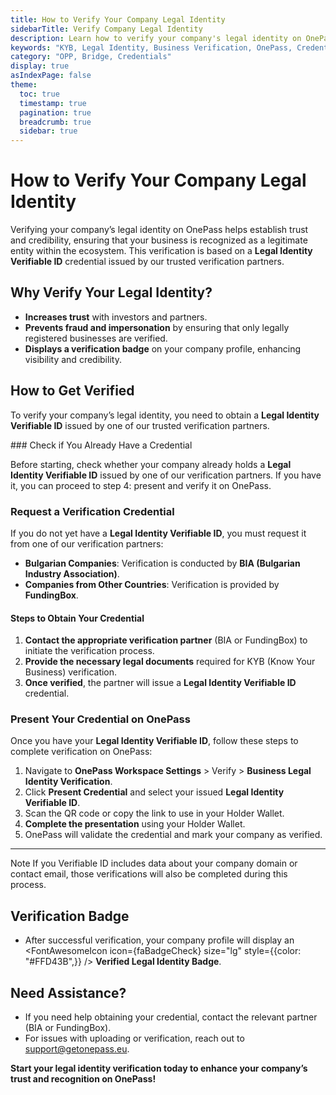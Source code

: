 ```yaml
---
title: How to Verify Your Company Legal Identity
sidebarTitle: Verify Company Legal Identity
description: Learn how to verify your company's legal identity on OnePass using verifiable credentials issued by trusted partners.
keywords: "KYB, Legal Identity, Business Verification, OnePass, Credentials"
category: "OPP, Bridge, Credentials"
display: true
asIndexPage: false
theme:
  toc: true
  timestamp: true
  pagination: true
  breadcrumb: true
  sidebar: true
---
```



# How to Verify Your Company Legal Identity

Verifying your company’s legal identity on OnePass helps establish trust and credibility, ensuring that your business is recognized as a legitimate entity within the ecosystem. This verification is based on a **Legal Identity Verifiable ID** credential issued by our trusted verification partners.

## Why Verify Your Legal Identity?

- **Increases trust** with investors and partners.
- **Prevents fraud and impersonation** by ensuring that only legally registered businesses are verified.
- **Displays a verification badge** on your company profile, enhancing visibility and credibility.

## How to Get Verified

To verify your company’s legal identity, you need to obtain a **Legal Identity Verifiable ID** issued by one of our trusted verification partners.

<Steps>
### Check if You Already Have a Credential

Before starting, check whether your company already holds a **Legal Identity Verifiable ID** issued by one of our verification partners. If you have it, you can proceed to step 4: present and verify it on OnePass.

### Request a Verification Credential

If you do not yet have a **Legal Identity Verifiable ID**, you must request it from one of our verification partners:

- **Bulgarian Companies**: Verification is conducted by **BIA (Bulgarian Industry Association)**.
- **Companies from Other Countries**: Verification is provided by **FundingBox**.

#### Steps to Obtain Your Credential

1. **Contact the appropriate verification partner** (BIA or FundingBox) to initiate the verification process.
2. **Provide the necessary legal documents** required for KYB (Know Your Business) verification.
3. **Once verified**, the partner will issue a **Legal Identity Verifiable ID** credential.

### Present Your Credential on OnePass

Once you have your **Legal Identity Verifiable ID**, follow these steps to complete verification on OnePass:

1. Navigate to **OnePass Workspace Settings** > Verify > **Business Legal Identity Verification**.
2. Click **Present Credential** and select your issued **Legal Identity Verifiable ID**.
3. Scan the QR code or copy the link to use in your Holder Wallet.
4. **Complete the presentation** using your Holder Wallet.
5. OnePass will validate the credential and mark your company as verified.
</Steps>

---

<Alert>
  <AlertTitle>Note</AlertTitle>
  <AlertDescription>
    If you Verifiable ID includes data about your company domain or contact email, those verifications will also be completed during this process.
  </AlertDescription>
</Alert>

## Verification Badge

- After successful verification, your company profile will display an <FontAwesomeIcon icon={faBadgeCheck} size="lg" style={{color: "#FFD43B",}} /> **Verified Legal Identity Badge**.

## Need Assistance?

- If you need help obtaining your credential, contact the relevant partner (BIA or FundingBox).
- For issues with uploading or verification, reach out to [support@getonepass.eu](mailto:support@getonepass.eu).

**Start your legal identity verification today to enhance your company’s trust and recognition on OnePass!**

